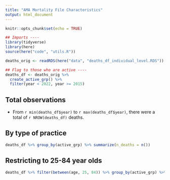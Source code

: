 ```yaml
---
title: "AMA Mortality File Characteristics"
output: html_document
---
```


```r
knitr::opts_chunk$set(echo = TRUE)
```

```r
## Imports ----
library(tidyverse)
library(here)
source(here("code", "utils.R"))

deaths_orig <- readRDS(here("data", "deaths_df_individual_level.RDS"))

## Flag to those who are active ----
deaths_df <- deaths_orig %>%
  create_active_grp() %>% 
  filter(year < 2022, year >= 2015)
```

## Total observations
- From `r min(deaths_df$year)` to `r max(deaths_df$year)`, there were a total of `r NROW(deaths_df)` deaths.

## By type of practice
```r
deaths_df %>% group_by(active_grp) %>% summarize(n_deaths = n())
```

## Restricting to 25-84 year olds

```r
deaths_df %>% filter(between(age, 25, 84)) %>% group_by(active_grp) %>% summarize(n_deaths = n())
```